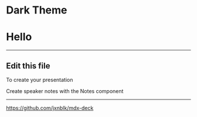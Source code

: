 
# Dark Theme

<Head>
  <title>Presentation Title</title>
</Head>

# Hello

---

## Edit this file

To create your presentation

<Notes>
Create speaker notes with the Notes component
</Notes>

---

<https://github.com/jxnblk/mdx-deck>
